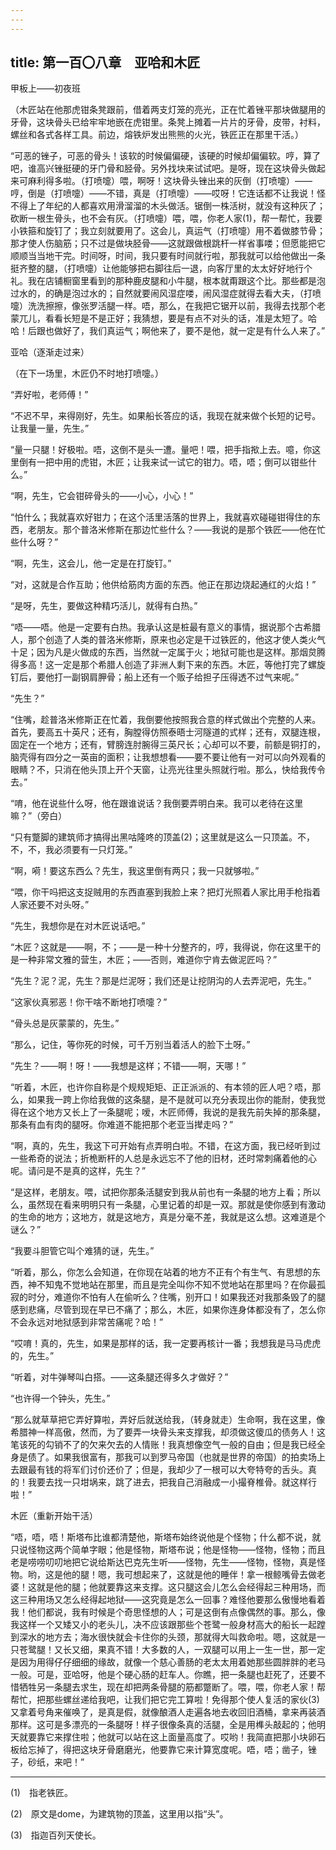 ```yaml
---
---
---
```

title: 第一百〇八章　亚哈和木匠
---







甲板上——初夜班


（木匠站在他那虎钳条凳跟前，借着两支灯笼的亮光，正在忙着锉平那块做腿用的牙骨，这块骨头已给牢牢地嵌在虎钳里。条凳上摊着一片片的牙骨，皮带，衬料，螺丝和各式各样工具。前边，熔铁炉发出熊熊的火光，铁匠正在那里干活。）

“可恶的锉子，可恶的骨头！该软的时候偏偏硬，该硬的时候却偏偏软。哼，算了吧，谁高兴锉挺硬的牙门骨和胫骨。另外找块来试试吧。是呀，现在这块骨头做起来可麻利得多啦。（打喷嚏）喂，啊呀！这块骨头锉出来的灰倒（打喷嚏）——哼，倒是（打喷嚏）——不错，真是（打喷嚏）——哎呀！它连话都不让我说！怪不得上了年纪的人都喜欢用滑溜溜的木头做活。锯倒一株活树，就没有这种灰了；砍断一根生骨头，也不会有灰。（打喷嚏）喂，喂，你老人家(1)，帮一帮忙，我要小铁箍和旋钉了；我立刻就要用了。这会儿，真运气（打喷嚏）用不着做膝节骨；那才使人伤脑筋；只不过是做块胫骨——这就跟做根跳杆一样省事喽；但愿能把它顺顺当当地干完。时间呀，时间，我只要有时间就行啦，那我就可以给他做出一条挺齐整的腿，（打喷嚏）让他能够把右脚往后一退，向客厅里的太太好好地行个礼。我在店铺橱窗里看到的那种鹿皮腿和小牛腿，根本就甭跟这个比。那些都是泡过水的，的确是泡过水的；自然就要闹风湿症喽，闹风湿症就得去看大夫，（打喷嚏）洗洗擦擦，像张罗活腿一样。唔，那么，在我把它锯开以前，我得去找那个老蒙兀儿，看看长短是不是正好；我猜想，要是有点不对头的话，准是太短了。哈哈！后跟也做好了，我们真运气；啊他来了，要不是他，就一定是有什么人来了。”





亚哈（逐渐走过来）


（在下一场里，木匠仍不时地打喷嚏。）

“弄好啦，老师傅！”

“不迟不早，来得刚好，先生。如果船长答应的话，我现在就来做个长短的记号。让我量一量，先生。”

“量一只腿！好极啦。唔，这倒不是头一遭。量吧！喂，把手指揿上去。噫，你这里倒有一把中用的虎钳，木匠；让我来试一试它的钳力。唔，唔；倒可以钳些什么。”

“啊，先生，它会钳碎骨头的——小心，小心！”

“怕什么；我就喜欢好钳力；在这个活里活落的世界上，我就喜欢碰碰钳得住的东西，老朋友。那个普洛米修斯在那边忙些什么？——我说的是那个铁匠——他在忙些什么呀？”

“啊，先生，这会儿，他一定是在打旋钉。”

“对，这就是合作互助；他供给筋肉方面的东西。他正在那边烧起通红的火焰！”

“是呀，先生，要做这种精巧活儿，就得有白热。”

“唔——唔。他是一定要有白热。我承认这是桩最有意义的事情，据说那个古希腊人，那个创造了人类的普洛米修斯，原来也必定是干过铁匠的，他这才使人类火气十足；因为凡是火做成的东西，当然就一定属于火；地狱可能也是这样。那烟炱腾得多高！这一定是那个希腊人创造了非洲人剩下来的东西。木匠，等他打完了螺旋钉后，要他打一副钢肩胛骨；船上还有一个贩子给担子压得透不过气来呢。”

“先生？”

“住嘴，趁普洛米修斯正在忙着，我倒要他按照我合意的样式做出个完整的人来。首先，要高五十英尺；还有，胸膛得仿照泰晤士河隧道的式样；还有，双腿连根，固定在一个地方；还有，臂膀连肘腕得三英尺长；心却可以不要，前额是铜打的，脑壳得有四分之一英亩的面积；让我想想看——要不要让他有一对可以向外观看的眼睛？不，只消在他头顶上开个天窗，让亮光往里头照就行啦。那么，快给我传令去。”

“唷，他在说些什么呀，他在跟谁说话？我倒要弄明白来。我可以老待在这里嘛？”（旁白）

“只有蹩脚的建筑师才搞得出黑咕隆咚的顶盖(2)；这里就是这么一只顶盖。不，不，不，我必须要有一只灯笼。”

“啊，嗬！要这东西么？先生，我这里倒有两只；我一只就够啦。”

“喂，你干吗把这支捉贼用的东西直塞到我脸上来？把灯光照着人家比用手枪指着人家还要不对头呀。”

“先生，我想你是在对木匠说话吧。”

“木匠？这就是——啊，不；——是一种十分整齐的，哼，我得说，你在这里干的是一种非常文雅的营生，木匠；——否则，难道你宁肯去做泥匠吗？”

“先生？泥？泥，先生？那是烂泥呀；我们还是让挖阴沟的人去弄泥吧，先生。”

“这家伙真邪恶！你干啥不断地打喷嚏？”

“骨头总是灰蒙蒙的，先生。”

“那么，记住，等你死的时候，可千万别当着活人的脸下土呀。”

“先生？——啊！呀！——我想是这样；不错——啊，天哪！”

“听着，木匠，也许你自称是个规规矩矩、正正派派的、有本领的匠人吧？唔，那么，如果我一跨上你给我做的这条腿，是不是就可以充分表现出你的能耐，使我觉得在这个地方又长上了一条腿呢；嗳，木匠师傅，我说的是我先前失掉的那条腿，那条有血有肉的腿呀。你难道不能把那个老亚当撵走吗？”

“啊，真的，先生，我这下可开始有点弄明白啦。不错，在这方面，我已经听到过一些希奇的说法；折桅断杆的人总是永远忘不了他的旧材，还时常刺痛着他的心呢。请问是不是真的这样，先生？”

“是这样，老朋友。喂，试把你那条活腿安到我从前也有一条腿的地方上看；所以么，虽然现在看来明明只有一条腿，心里记着的却是一双。那就是使你感到有激动的生命的地方；这地方，就是这地方，真是分毫不差，我就是这么想。这难道是个谜么？”

“我要斗胆管它叫个难猜的谜，先生。”

“听着，那么，你怎么会知道，在你现在站着的地方不正有个有生气、有思想的东西，神不知鬼不觉地站在那里，而且是完全叫你不知不觉地站在那里吗？在你最孤寂的时分，难道你不怕有人在偷听么？住嘴，别开口！如果我还对我那条毁了的腿感到悲痛，尽管到现在早已不痛了；那么，木匠，如果你连身体都没有了，怎么你不会永远对地狱感到非常苦痛呢？哈！”

“哎唷！真的，先生，如果是那样的话，我一定要再核计一番；我想我是马马虎虎的，先生。”

“听着，对牛弹琴叫白搭。——这条腿还得多久才做好？”

“也许得一个钟头，先生。”

“那么就草草把它弄好算啦，弄好后就送给我，（转身就走）生命啊，我在这里，像希腊神一样高傲，然而，为了要弄一块骨头来支撑我，却须做这傻瓜的债务人！这笔该死的勾销不了的欠来欠去的人情账！我真想像空气一般的自由；但是我已经全身是债了。如果我很富有，那我可以到罗马帝国（也就是世界的帝国）的拍卖场上去跟最有钱的将军们讨价还价了；但是，我却少了一根可以大夸特夸的舌头。真的！我要去找一只坩埚来，跳了进去，把我自己消融成一小撮脊椎骨。就这样行啦！”





木匠（重新开始干活）


“唔，唔，唔！斯塔布比谁都清楚他，斯塔布始终说他是个怪物；什么都不说，就只说怪物这两个简单字眼；他是怪物，斯塔布说；他是怪物——怪物，怪物；而且老是唠唠叨叨地把它说给斯达巴克先生听——怪物，先生——怪物，怪物，真是怪物。哟，这是他的腿！嗯，我可想起来了，这就是他的睡伴！拿一根鲸嘴骨去做老婆！这就是他的腿；他就要靠这来支撑。这只腿这会儿怎么会经得起三种用场，而这三种用场又怎么经得起地狱——这究竟是怎么一回事？难怪他要那么傲慢地看着我！他们都说，我有时候是个奇思怪想的人；可是这倒有点像偶然的事。那么，像我这样一个又矮又小的老头儿，决不应该跟那些个苍鹭一般身材高大的船长一起蹚到深水的地方去；海水很快就会卡住你的头颈，那就得大叫救命啦。嗯，这就是一只苍鹭腿！又长又细，果真不错！大多数的人，一双腿可以用上一生一世，那一定是因为用得仔仔细细的缘故，就像一个慈心善肠的老太太用着她那些圆胖胖的老马一般。可是，亚哈呀，他是个硬心肠的赶车人。你瞧，把一条腿也赶死了，还要不惜牺牲另一条腿去求生，现在却把两条骨腿的筋都蹩断了。喂，喂，你老人家！帮帮忙，把那些螺丝递给我吧，让我们把它完工算啦！免得那个使人复活的家伙(3)又拿着号角来催唤了，是真是假，就像酿酒人走遍各地去收回旧酒桶，拿来再装酒那样。这可是多漂亮的一条腿呀！样子很像条真的活腿，全是用榫头敲起的；他明天就要靠它来撑住啦；他就可以站在这上面量高度了。哎哟！我简直把那小块卵石板给忘掉了，得把这块牙骨磨磨光，他要靠它来计算宽度呢。唔，唔；凿子，锉子，砂纸，来吧！”





* * *



(1)　指老铁匠。

(2)　原文是dome，为建筑物的顶盖，这里用以指“头”。

(3)　指迦百列天使长。